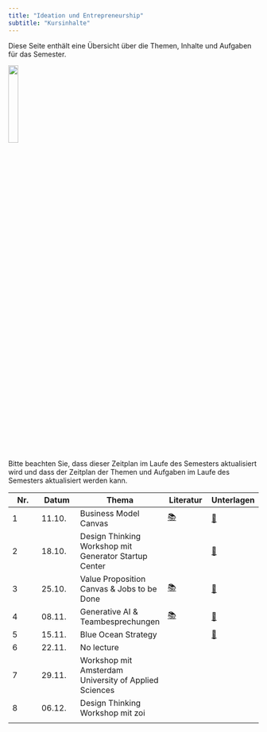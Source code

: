 ```yaml
---
title: "Ideation und Entrepreneurship"
subtitle: "Kursinhalte"
---
```


Diese Seite enthält eine Übersicht über die Themen, Inhalte und Aufgaben für das Semester.

![](/images/logo.png){width="20%"}


:::{.callout-note}
Bitte beachten Sie, dass dieser Zeitplan im Laufe des Semesters aktualisiert wird und dass der Zeitplan der Themen und Aufgaben im Laufe des Semesters aktualisiert werden kann.
:::


Nr.	|	Datum	|	Thema	|	Literatur	|		Unterlagen		|	
---	|	---	|	---	|	---	|		---		|	
1	|	11.10.	|	Business Model Canvas	|	[📚](https://www.strategyzer.com/library/the-business-model-canvas)	|		[📑](https://docs.google.com/presentation/d/1tUPlpKh4d-NT8zHSjxVKiRBcuvr1CAGMNq5Pan26XvU/export/pdf)		|	
2	|	18.10.	|	Design Thinking Workshop mit Generator Startup Center	|		|		[📑](https://moodle.hdm-stuttgart.de/pluginfile.php/512067/mod_resource/content/0/Idea_OMM.pdf)		|	
3	|	25.10.	|	Value Proposition Canvas & Jobs to be Done	|	[📚](https://drive.google.com/file/d/1SD4deyMxYj7VRbeEcPmiKZY6oJbzSe0R/view?usp=drive_link)	|		[📑](https://drive.google.com/file/d/1gs5HuJiTM3-3WXB5l55gvLMVMJMgZrof/view?usp=sharing)		|	
4	|	08.11.	|	Generative AI & Teambesprechungen	|	[📚](https://openai.com/blog)	|		[📑](https://www.youtube.com/watch?v=U9mJuUkhUzk)		|	
5	|	15.11.	|	Blue Ocean Strategy	|		|		[📑](https://drive.google.com/drive/folders/17wWeNCSvNC7z-rwKU5srU8WisEIWc8GC?usp=drive_link)		|	
6	|	22.11.	|	No lecture	|		|				|	
7	|	29.11.	|	Workshop mit Amsterdam University of Applied Sciences	|		|				|	
8	|	06.12.	|	Design Thinking Workshop mit zoi	|		|				|	
	|		|		|		|				|	